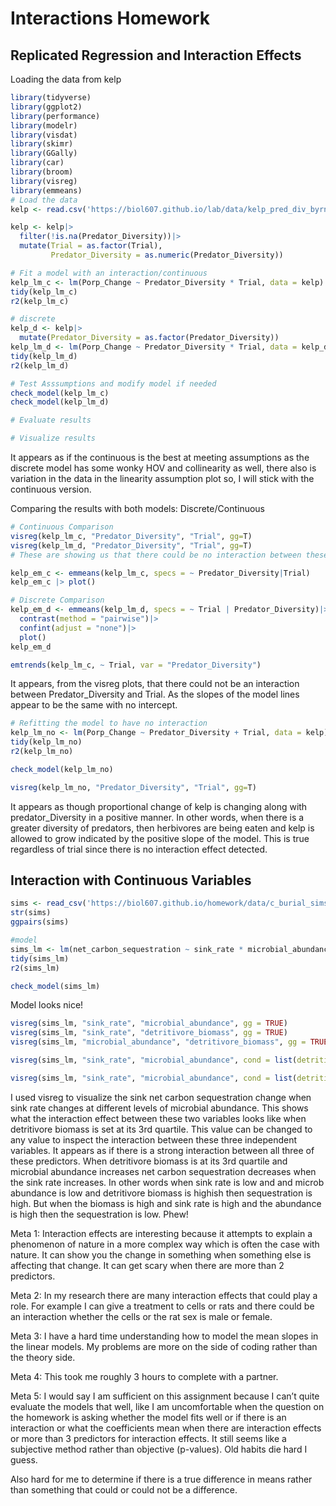 # Interactions Homework
## Replicated Regression and Interaction Effects

Loading the data from kelp
```r
library(tidyverse)
library(ggplot2)
library(performance)
library(modelr)
library(visdat)
library(skimr)
library(GGally)
library(car)
library(broom)
library(visreg)
library(emmeans)
# Load the data
kelp <- read.csv('https://biol607.github.io/lab/data/kelp_pred_div_byrnesetal2006.csv')

kelp <- kelp|>
  filter(!is.na(Predator_Diversity))|>
  mutate(Trial = as.factor(Trial),
         Predator_Diversity = as.numeric(Predator_Diversity))

# Fit a model with an interaction/continuous
kelp_lm_c <- lm(Porp_Change ~ Predator_Diversity * Trial, data = kelp)
tidy(kelp_lm_c)
r2(kelp_lm_c)

# discrete
kelp_d <- kelp|>
  mutate(Predator_Diversity = as.factor(Predator_Diversity))
kelp_lm_d <- lm(Porp_Change ~ Predator_Diversity * Trial, data = kelp_d)
tidy(kelp_lm_d)
r2(kelp_lm_d)

# Test Asssumptions and modify model if needed
check_model(kelp_lm_c)
check_model(kelp_lm_d)

# Evaluate results

# Visualize results
```
It appears as if the continuous is the best at meeting assumptions as the discrete model has some wonky HOV and collinearity as well, there also is variation in the data in the linearity assumption plot so, I will stick with the continuous version. 

Comparing the results with both models: Discrete/Continuous
```r
# Continuous Comparison
visreg(kelp_lm_c, "Predator_Diversity", "Trial", gg=T)
visreg(kelp_lm_d, "Predator_Diversity", "Trial", gg=T)
# These are showing us that there could be no interaction between these two predictors

kelp_em_c <- emmeans(kelp_lm_c, specs = ~ Predator_Diversity|Trial)
kelp_em_c |> plot()

# Discrete Comparison
kelp_em_d <- emmeans(kelp_lm_d, specs = ~ Trial | Predator_Diversity)|>
  contrast(method = "pairwise")|>
  confint(adjust = "none")|>
  plot()
kelp_em_d

emtrends(kelp_lm_c, ~ Trial, var = "Predator_Diversity")

```
It appears, from the visreg plots, that there could not be an interaction between Predator_Diversity and Trial. As the slopes of the model lines appear to be the same with no intercept. 

```r
# Refitting the model to have no interaction
kelp_lm_no <- lm(Porp_Change ~ Predator_Diversity + Trial, data = kelp)
tidy(kelp_lm_no)
r2(kelp_lm_no)

check_model(kelp_lm_no)

visreg(kelp_lm_no, "Predator_Diversity", "Trial", gg=T)
```
It appears as though proportional change of kelp is changing along with predator_Diversity in a positive manner. In other words, when there is a greater diversity of predators, then herbivores are being eaten and kelp is allowed to grow indicated by the positive slope of the model. This is true regardless of trial since there is no interaction effect detected. 

## Interaction with Continuous Variables

```r
sims <- read_csv('https://biol607.github.io/homework/data/c_burial_sims.csv')
str(sims)
ggpairs(sims)

#model
sims_lm <- lm(net_carbon_sequestration ~ sink_rate * microbial_abundance * detritivore_biomass, data = sims)
tidy(sims_lm)
r2(sims_lm)

check_model(sims_lm)

```
Model looks nice!

```r
visreg(sims_lm, "sink_rate", "microbial_abundance", gg = TRUE)
visreg(sims_lm, "sink_rate", "detritivore_biomass", gg = TRUE)
visreg(sims_lm, "microbial_abundance", "detritivore_biomass", gg = TRUE)

visreg(sims_lm, "sink_rate", "microbial_abundance", cond = list(detritivore_biomass = 1.187), gg = T)

visreg(sims_lm, "sink_rate", "microbial_abundance", cond = list(detritivore_biomass = 3.224), gg = T)

```
I used visreg to visualize the sink net carbon sequestration change when sink rate changes at different levels of microbial abundance. This shows what the interaction effect between these two variables looks like when detritivore biomass is set at its 3rd quartile. This value can be changed to any value to inspect the interaction between these three independent variables. It appears as if there is a strong interaction between all three of these predictors. When detritivore biomass is at its 3rd quartile and microbial abundance increases net carbon sequestration decreases when the sink rate increases. In other words when sink rate is low and and microb abundance is low and detritivore biomass is highish then sequestration is high. But when the biomass is high and sink rate is high and the abundance is high then the sequestration is low. Phew!

Meta 1:
Interaction effects are interesting because it attempts to explain a phenomenon of nature in a more complex way which is often the case with nature. It can show you the change in something when something else is affecting that change. It can get scary when there are more than 2 predictors. 

Meta 2:
In my research there are many interaction effects that could play a role. For example I can give a treatment to cells or rats and there could be an interaction whether the cells or the rat sex is male or female. 

Meta 3:
I have a hard time understanding how to model the mean slopes in the linear models. My problems are more on the side of coding rather than the theory side.

Meta 4:
This took me roughly 3 hours to complete with a partner.

Meta 5:
I would say I am sufficient on this assignment because I can't quite evaluate the models that well, like I am uncomfortable when the question on the homework is asking whether the model fits well or if there is an interaction or what the coefficients mean when there are interaction effects or more than 3 predictors for interaction effects. It still seems like a subjective method rather than objective (p-values). Old habits die hard I guess. 

Also hard for me to determine if there is a true difference in means rather than something that could or could not be a difference. 

